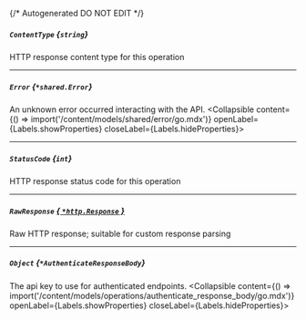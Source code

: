 {/* Autogenerated DO NOT EDIT  */}

##### `ContentType` *{`string`}*
HTTP response content type for this operation

---
##### `Error` *{`*shared.Error`}*
An unknown error occurred interacting with the API.
<Collapsible content={() => import('/content/models/shared/error/go.mdx')} openLabel={Labels.showProperties} closeLabel={Labels.hideProperties}>
</Collapsible>

---
##### `StatusCode` *{`int`}*
HTTP response status code for this operation

---
##### `RawResponse` [*{ `*http.Response` }*](https://pkg.go.dev/net/http#Response)
Raw HTTP response; suitable for custom response parsing

---
##### `Object` *{`*AuthenticateResponseBody`}*
The api key to use for authenticated endpoints.
<Collapsible content={() => import('/content/models/operations/authenticate_response_body/go.mdx')} openLabel={Labels.showProperties} closeLabel={Labels.hideProperties}>
</Collapsible>


